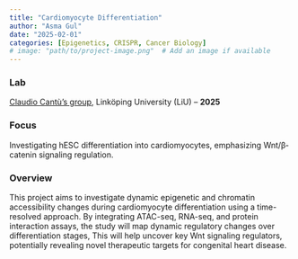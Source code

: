 ```yaml
---
title: "Cardiomyocyte Differentiation"
author: "Asma Gul"
date: "2025-02-01"
categories: [Epigenetics, CRISPR, Cancer Biology]
# image: "path/to/project-image.png"  # Add an image if available
---
```


### Lab 

[Claudio Cantù’s group](https://liu.se/en/research/cantu-lab), Linköping University (LiU) -- **2025**

### Focus 

Investigating hESC differentiation into cardiomyocytes, emphasizing Wnt/β‐catenin signaling regulation. 

### Overview 

This project aims to investigate dynamic epigenetic and chromatin accessibility changes during cardiomyocyte differentiation using a time-resolved approach. By integrating ATAC-seq, RNA-seq, and protein interaction assays, the study will map dynamic regulatory changes over differentiation stages, This will help uncover key Wnt signaling regulators, potentially revealing novel therapeutic targets for congenital heart disease. 

